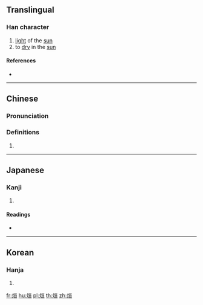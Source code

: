 ==Translingual==

===Han character===
{{Han char|rn=86|rad=火|as=06|sn=10|four=91816|canj=FMAM}}

# [[light]] of the [[sun]]<!-- sunlight? -->
# to [[dry]] in the [[sun]]

====References====
* {{Han ref|kx=0670.220|dkj=19018|dj=1080.010|hdz=32199.030|uh=70DC|ud=28892|bh=D26A|bd=53866}}

----

==Chinese==
{{zh-forms}}

===Pronunciation===
{{zh-pron
|m=xuǎn
|c=hyun2,hyun1
|h=pfs=
|md=
|mn=
|w=
|mc=y
|oc=y
|cat=
}}

===Definitions===
{{zh-hanzi}}

# {{rfdef|lang=zh}}

----

==Japanese==

===Kanji===
{{ja-kanji|grade=|rs=火06}}

# {{defn|lang=ja|sort=火06}}

====Readings====
* {{ja-readings|on=[[てん]] (ten), [[かん]] (kan), [[き]] (ki)|kun=[[かわかす]] (kawakasu)}}

----

==Korean==

===Hanja===
{{ko-hanja|hangeul=훤|eumhun=|rv=hwon|mr=hwŏn|y=hwen}}

# {{defn|lang=ko|sort=火06}}

[[fr:烜]]
[[hu:烜]]
[[pl:烜]]
[[th:烜]]
[[zh:烜]]